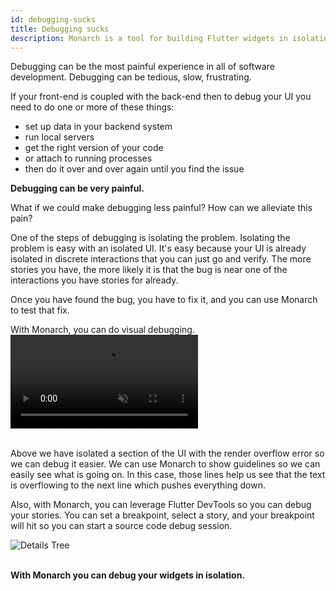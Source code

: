 ```yaml
---
id: debugging-sucks
title: Debugging sucks
description: Monarch is a tool for building Flutter widgets in isolation. It makes it easy to build, test and debug complex UIs.
---
```



Debugging can be the most painful experience in all of software development. Debugging can be tedious, slow, frustrating.

If your front-end is coupled with the back-end then to debug your UI you need to do one or more of these things:

- set up data in your backend system
- run local servers
- get the right version of your code
- or attach to running processes
- then do it over and over again until you find the issue

**Debugging can be very painful.**

What if we could make debugging less painful? How can we alleviate this pain?

One of the steps of debugging is isolating the problem. Isolating the problem is easy with an isolated UI. It's easy because your UI is already isolated in discrete interactions that you can just go and verify. The more stories you have, the more likely it is that the bug is near one of the interactions you have stories for already.

Once you have found the bug, you have to fix it, and you can use Monarch to test that fix.

With Monarch, you can do visual debugging. 
<video autoPlay={true} muted={true} loop={true} playsInline={true}>
    <source src="/assets/animation-debug.mp4" type="video/mp4" />
</video>
<br/>
<br/>

Above we have isolated a section of the UI with the render overflow error so we can debug it easier. We can use Monarch to show guidelines so we can easily see what is going on. In this case, those lines help us see that the text is overflowing to the next line which pushes everything down.

Also, with Monarch, you can leverage Flutter DevTools so you can debug your stories. You can set a breakpoint, select a story, and your breakpoint will hit so you can start a source code debug session.

<img className="docs-screenshot macos" alt="Details Tree" src={breakpoint} />
<br/>
<br/>

**With Monarch you can debug your widgets in isolation.**